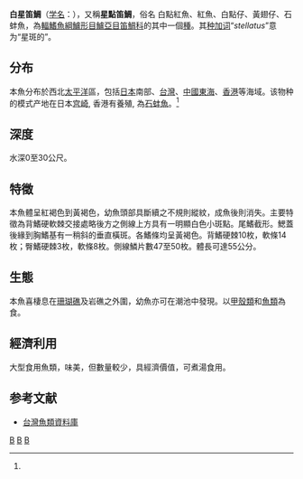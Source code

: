 {{Speciesbox
| status = NE
| status_system = IUCN3.1
| genus = Lutjanus
| species = stellatus
| authority = [[Akazaki|Akazaki]], 1983<ref name='id7450'>{{cite web| url =http://www.bioinfo.cn/db05/BjdwSpecies.php?action=view&id=7450| title =白星笛鲷| work =中国动物物种编目数据库| publisher =中国科学院微生物研究所| author =中国科学院动物研究所| accessdate =2009-04-16| deadurl =yes| archiveurl =https://web.archive.org/web/20160305081926/http://www.bioinfo.cn/db05/BjdwSpecies.php?action=view&id=7450| archivedate =2016-03-05}}</ref>
| synonyms = 
}}
'''白星笛鯛'''（[[学名|学名]]：{{lang|la|''Lutjanus stellatus''}}），又稱'''星點笛鯛'''，俗名 白點紅魚、紅魚、白點仔、黃翅仔、石蚌魚，為[[輻鰭魚綱|輻鰭魚綱]][[鱸形目|鱸形目]][[鱸亞目|鱸亞目]][[笛鯛科|笛鯛科]]的其中一個[[種|種]]。其[[种加词|种加词]]“''stellatus''”意为“星斑的”。

==分布==
本魚分布於西北[[太平洋|太平洋]]區，包括[[日本|日本]]南部、[[台灣|台灣]]、[[中國|中國]][[東海|東海]]、[[香港|香港]]等海域。该物种的模式产地在日本[[宫崎|宫崎]], 香港有養殖, 為[[石蚌魚|石蚌魚]]。<ref name='id7450'/>

==深度==
水深0至30公尺。

==特徵==
本魚體呈紅褐色到黃褐色，幼魚頭部具斷續之不規則縱紋，成魚後則消失。主要特徵為背鰭硬軟棘交接處略後方之側線上方具有一明顯白色小斑點。尾鰭截形。鰓蓋後緣到胸鰭基有一稍斜的垂直橫斑。各鰭條均呈黃褐色。背鰭硬棘10枚，軟條14枚；臀鰭硬棘3枚，軟條8枚。側線鱗片數47至50枚。體長可達55公分。

==生態==
本魚喜棲息在[[珊瑚礁|珊瑚礁]]及岩礁之外圍，幼魚亦可在潮池中發現。以[[甲殼類|甲殼類]]和[[魚類|魚類]]為食。

==經濟利用==
大型食用魚類，味美，但數量較少，具經濟價值，可煮湯食用。

==参考文献==
{{reflist}}
*[http://fishdb.sinica.edu.tw/ 台灣魚類資料庫] {{Wayback|url=http://fishdb.sinica.edu.tw/ |date=20160304193340 }}
{{wikispecies|Lutjanus stellatus}}
{{Taxonbar|from=Q2117242}}

[[Category:食用鱼|B]]
[[Category:笛鯛屬|B]]
[[Category:1983年描述的鱼类|B]]
